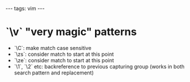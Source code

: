 ---
tags: vim
---
= `\v` "very magic" patterns =

* `\C`: make match case sensitive
* `\zs`: consider match to start at this point
* `\ze`: consider match to start at this point
* `\1`, `\2` etc: backreference to previous capturing group (works in both search pattern and replacement)
